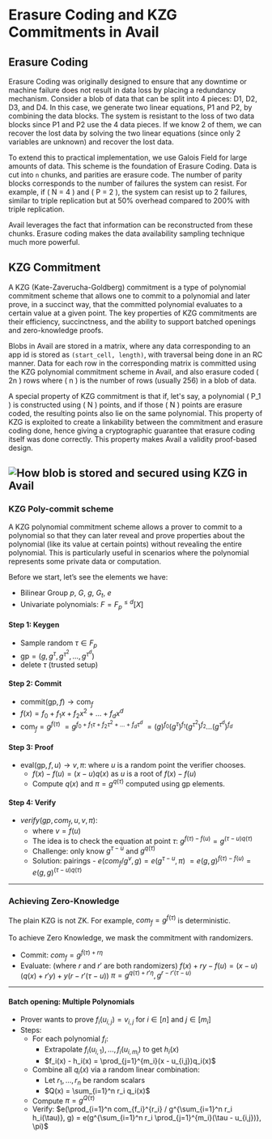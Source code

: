# Erasure Coding and KZG Commitments in Avail

## Erasure Coding

Erasure Coding was originally designed to ensure that any downtime or machine failure does not result in data loss by placing a redundancy mechanism. Consider a blob of data that can be split into 4 pieces: D1, D2, D3, and D4. In this case, we generate two linear equations, P1 and P2, by combining the data blocks. The system is resistant to the loss of two data blocks since P1 and P2 use the 4 data pieces. If we know 2 of them, we can recover the lost data by solving the two linear equations (since only 2 variables are unknown) and recover the lost data.

To extend this to practical implementation, we use Galois Field for large amounts of data. This scheme is the foundation of Erasure Coding. Data is cut into `n` chunks, and parities are erasure code. The number of parity blocks corresponds to the number of failures the system can resist. For example, if \( N = 4 \) and \( P = 2 \), the system can resist up to 2 failures, similar to triple replication but at 50% overhead compared to 200% with triple replication.

Avail leverages the fact that information can be reconstructed from these chunks. Erasure coding makes the data availability sampling technique much more powerful.

## KZG Commitment

A KZG (Kate-Zaverucha-Goldberg) commitment is a type of polynomial commitment scheme that allows one to commit to a polynomial and later prove, in a succinct way, that the committed polynomial evaluates to a certain value at a given point. The key properties of KZG commitments are their efficiency, succinctness, and the ability to support batched openings and zero-knowledge proofs.

Blobs in Avail are stored in a matrix, where any data corresponding to an app id is stored as `(start_cell, length)`, with traversal being done in an RC manner. Data for each row in the corresponding matrix is committed using the KZG polynomial commitment scheme in Avail, and also erasure coded \( 2n \) rows where \( n \) is the number of rows (usually 256) in a blob of data.

A special property of KZG commitment is that if, let's say, a polynomial \( P_1 \) is constructed using \( N \) points, and if those \( N \) points are erasure coded, the resulting points also lie on the same polynomial. This property of KZG is exploited to create a linkability between the commitment and erasure coding done, hence giving a cryptographic guarantee that erasure coding itself was done correctly. This property makes Avail a validity proof-based design.

## ![How blob is stored and secured using KZG in Avail](./kzg.png)

### KZG Poly-commit scheme

A KZG polynomial commitment scheme allows a prover to commit to a polynomial so that they can later reveal and prove properties about the polynomial (like its value at certain points) without revealing the entire polynomial. This is particularly useful in scenarios where the polynomial represents some private data or computation.

Before we start, let’s see the elements we have:

- Bilinear Group $p$, $G$, $g$, $G_t$, $e$
- Univariate polynomials: $F = F_p^{\leq d}[X]$

#### Step 1: Keygen

- Sample random $\tau \in F_p$
- $\text{gp} = (g, g^{\tau}, g^{\tau^2}, \ldots, g^{\tau^d})$
- delete $\tau$ (trusted setup)

#### Step 2: Commit

- $\text{commit} (\text{gp}, f) \rightarrow \text{com}_f$
- $f(x) = f_0 + f_1 x + f_2 x^2 + \ldots + f_d x^d$
- $\text{com}_f = g^{f(\tau)}$
  $= g^{f_0 + f_1 \tau + f_2 \tau^2 + \ldots + f_d \tau^d}$
  $= (g)^{f_0} (g^{\tau})^{f_1} (g^{\tau^2})^{f_2} \ldots (g^{\tau^d})^{f_d}$

#### Step 3: Proof

- $\text{eval}(\text{gp}, f, u) \rightarrow v, \pi$: where $u$ is a random point the verifier chooses.
  - $f(x) - f(u) = (x - u) q(x)$ as $u$ is a root of $f(x) - f(u)$
  - Compute $q(x)$ and $\pi = g^{q(\tau)}$ computed using $\text{gp}$ elements.

#### Step 4: Verify

- $verify(gp, com_f, u, v, \pi)$:
  - where $v = f(u)$
  - The idea is to check the equation at point $\tau$: $g^{f(\tau) - f(u)} = g^{(\tau - u)q(\tau)}$
  - Challenge: only know $g^{\tau - u}$ and $g^{q(\tau)}$
  - Solution: pairings - $e(com_f / g^v, g) = e(g^{\tau - u}, \pi)$
    $= e(g, g)^{f(\tau) - f(u)} = e(g, g)^{(\tau - u)q(\tau)}$

---

### Achieving Zero-Knowledge

The plain KZG is not ZK. For example, $com_f = g^{f(\tau)}$ is deterministic.

To achieve Zero Knowledge, we mask the commitment with randomizers.

- Commit: $com_f = g^{f(\tau) + r\eta}$
- Evaluate: (where $r$ and $r'$ are both randomizers)
  $f(x) + ry - f(u) = (x - u)(q(x) + r'y) + y(r - r'(\tau - u))$
  $\pi = g^{q(\tau) + r'\eta}, g^{r - r'(\tau - u)}$

---

#### Batch opening: Multiple Polynomials

- Prover wants to prove $f_i(u_{i,j}) = v_{i,j}$ for $i \in [n]$ and $j \in [m_i]$
- Steps:
  - For each polynomial $f_i$:
    - Extrapolate $f_i(u_{i,1}), \ldots, f_i(u_{i,m_i})$ to get $h_i(x)$
    - $f_i(x) - h_i(x) = \prod_{j=1}^{m_i}(x - u_{i,j})q_i(x)$
  - Combine all $q_i(x)$ via a random linear combination:
    - Let $r_1, \ldots, r_n$ be random scalars
    - $Q(x) = \sum_{i=1}^n r_i q_i(x)$
  - Compute $\pi = g^{Q(\tau)}$
  - Verify: $e(\prod_{i=1}^n com_{f_i}^{r_i} / g^{\sum_{i=1}^n r_i h_i(\tau)}, g) = e(g^{\sum_{i=1}^n r_i \prod_{j=1}^{m_i}(\tau - u_{i,j})}, \pi)$
